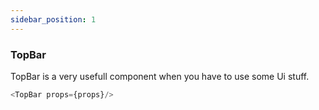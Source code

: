 ```yaml
---
sidebar_position: 1
---
```


### TopBar 
TopBar is a very usefull component when you have to use some Ui stuff.


```js title="TopBar.js"
<TopBar props={props}/>
```
